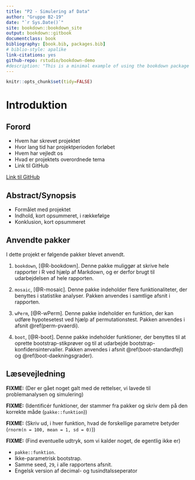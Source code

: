 ```yaml
--- 
title: "P2 - Simulering af Data"
author: "Gruppe B2-19"
date: "`r Sys.Date()`"
site: bookdown::bookdown_site
output: bookdown::gitbook
documentclass: book
bibliography: [book.bib, packages.bib]
# biblio-style: apalike
link-citations: yes
github-repo: rstudio/bookdown-demo
#description: "This is a minimal example of using the bookdown package to write a book. The output format for this example is bookdown::gitbook."
---
```

```r
knitr::opts_chunk$set(tidy=FALSE)
```

# Introduktion

## Forord

- Hvem har skrevet projektet
- Hvor lang tid har projektperioden forløbet
- Hvem har vejledt os
- Hvad er projektets overordnede tema
- Link til GitHub

[Link til GitHub](https://github.com/MadsCorfixen/Datavidenskab-P2/tree/master/Bookdown/bookdown-demo-master)

## Abstract/Synopsis

- Formålet med projektet
- Indhold, kort opsummeret, i rækkefølge
- Konklusion, kort opsummeret

## Anvendte pakker

I dette projekt er følgende pakker blevet anvendt.

1) ```bookdown```, [@R-bookdown]. Denne pakke muliggør at skrive hele rapporter i R ved hjælp af Markdown, og er derfor brugt til udarbejdelsen af hele rapporten.

2) ```mosaic```, [@R-mosaic]. Denne pakke indeholder flere funktionaliteter, der benyttes i statistike analyser. Pakken anvendes i samtlige afsnit i rapporten.

3) ```wPerm```, [@R-wPerm]. Denne pakke indeholder en funktion, der kan udføre hypotesetest ved hjælp af permutationstest. Pakken anvendes i afsnit \@ref(perm-pvaerdi).

4) ```boot```, [@R-boot]. Denne pakke indeholder funktioner, der benyttes til at oprette bootstrap-stikprøver og til at udarbejde bootstrap-konfidensintervaller. Pakken anvendes i afsnit \@ref(boot-standardfejl) og \@ref(boot-daekningsgrader).

## Læsevejledning

__FIXME:__ (Der er gået noget galt med de rettelser, vi lavede til problemanalysen og simulering)

__FIXME:__ (Identificér funktioner, der stammer fra pakker og skriv dem på den korrekte måde (```pakke::funktion```))

__FIXME:__ (Skriv ud, i hver funktion, hvad de forskellige parametre betyder (```rnorm(n = 100, mean = 1, sd = 0)```))

__FIXME:__ (Find eventuelle udtryk, som vi kalder noget, de egentlig ikke er)

- ```pakke::funktion```.
- Ikke-parametrisk bootstrap.
- Samme seed, ```29```, i alle rapportens afsnit.
- Engelsk version af decimal- og tusindtalsseperator

